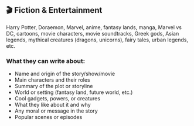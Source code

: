 ## 🎬 Fiction & Entertainment

Harry Potter, Doraemon, Marvel, anime, fantasy lands, manga, Marvel vs DC, cartoons, movie characters, movie soundtracks, Greek gods, Asian legends, mythical creatures (dragons, unicorns), fairy tales, urban legends, etc.

### What they can write about:

<ul>
  <li>Name and origin of the story/show/movie</li>
  <li>Main characters and their roles</li>
  <li>Summary of the plot or storyline</li>
  <li>World or setting (fantasy land, future world, etc.)</li>
  <li>Cool gadgets, powers, or creatures</li>
  <li>What they like about it and why</li>
  <li>Any moral or message in the story</li>
  <li>Popular scenes or episodes</li>
</ul>

